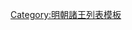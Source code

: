 {{ming|title=明朝岷廣濟國諸王|ed=廣濟國|head=不知何年或[[嘉靖]]三十六年（[[1557年]]）封。|
{{ming/title}}
{{ming/list|廣濟王|[[朱膺鈨]]|朱音埑、子|？年|《[[明史]]》、《[[明實錄]]》無此人，惟《[[南明史 (錢海岳)|南明史]]》有此人。不知何年封。薨。無子，除。}}
{{ming/list|廣濟王|[[朱定㸁]]|朱譽榮、庶八子|[[1557年]]—[[1599年]]|嘉靖三十六年封。[[萬曆]]二十七年薨。}}
{{ming/list|廣濟長子|[[朱幹腫]]|朱定㸁、嫡一子|  |萬曆九年封[[长子 (封号)|長子]]。三十六年頒冊，未受命，卒。無子，除。}}
}}<noinclude>
[[Category:明朝諸王列表模板]]
</noinclude>